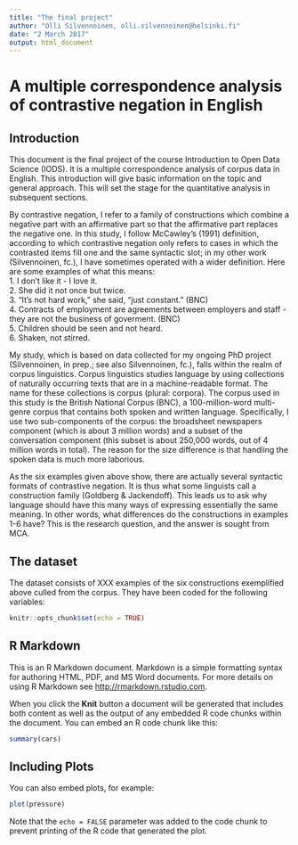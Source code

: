 ```yaml
---
title: "The final project"
author: "Olli Silvennoinen, olli.silvennoinen@helsinki.fi"
date: "2 March 2017"
output: html_document
---
```


# A multiple correspondence analysis of contrastive negation in English  
## Introduction  
This document is the final project of the course Introduction to Open Data Science (IODS). It is a multiple correspondence analysis of corpus data in English. This introduction will give basic information on the topic and general approach. This will set the stage for the quantitative analysis in subsequent sections.  

By contrastive negation, I refer to a family of constructions which combine a negative part with an affirmative part so that the affirmative part replaces the negative one. In this study, I follow McCawley's (1991) definition, according to which contrastive negation only refers to cases in which the contrasted items fill one and the same syntactic slot; in my other work (Silvennoinen, fc.), I have sometimes operated with a wider definition. Here are some examples of what this means:  
1. I don't like it - I love it.  
2. She did it not once but twice.  
3. "It's not hard work," she said, "just constant." (BNC)  
4. Contracts of employment are agreements between employers and staff - they are not the business of goverment. (BNC)  
5. Children should be seen and not heard.  
6. Shaken, not stirred.  

My study, which is based on data collected for my ongoing PhD project (Silvennoinen, in prep.; see also Silvennoinen, fc.), falls within the realm of corpus linguistics. Corpus linguistics studies language by using collections of naturally occurring texts that are in a machine-readable format. The name for these collections is corpus (plural: corpora). The corpus used in this study is the British National Corpus (BNC), a 100-million-word multi-genre corpus that contains both spoken and written language. Specifically, I use two sub-components of the corpus: the broadsheet newspapers component (which is about 3 million words) and a subset of the conversation component (this subset is about 250,000 words, out of 4 million words in total). The reason for the size difference is that handling the spoken data is much more laborious.  

As the six examples given above show, there are actually several syntactic formats of contrastive negation. It is thus what some linguists call a construction family (Goldberg & Jackendoff). This leads us to ask why language should have this many ways of expressing essentially the same meaning. In other words, what differences do the constructions in examples 1-6 have? This is the research question, and the answer is sought from MCA.  

## The dataset  
The dataset consists of XXX examples of the six constructions exemplified above culled from the corpus. They have been coded for the following variables:  




```r
knitr::opts_chunk$set(echo = TRUE)
```

## R Markdown

This is an R Markdown document. Markdown is a simple formatting syntax for authoring HTML, PDF, and MS Word documents. For more details on using R Markdown see <http://rmarkdown.rstudio.com>.

When you click the **Knit** button a document will be generated that includes both content as well as the output of any embedded R code chunks within the document. You can embed an R code chunk like this:

```r
summary(cars)
```

## Including Plots

You can also embed plots, for example:

```r
plot(pressure)
```

Note that the `echo = FALSE` parameter was added to the code chunk to prevent printing of the R code that generated the plot.
